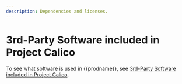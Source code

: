 ```yaml
---
description: Dependencies and licenses.
---
```


# 3rd-Party Software included in Project Calico

To see what software is used in {{prodname}}, see [3rd-Party Software included in Project Calico](https://docs.tigera.io/calico/licenses/projectcalico_{{version}}.html).